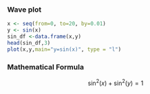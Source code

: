 ### Wave plot
```r
x <- seq(from=0, to=20, by=0.01)
y <- sin(x)
sin_df <-data.frame(x,y)
head(sin_df,3)
plot(x,y,main="y=sin(x)", type = "l")

```

### Mathematical Formula
$$
\sin^2(x) + \sin^2(y) =1 
$$